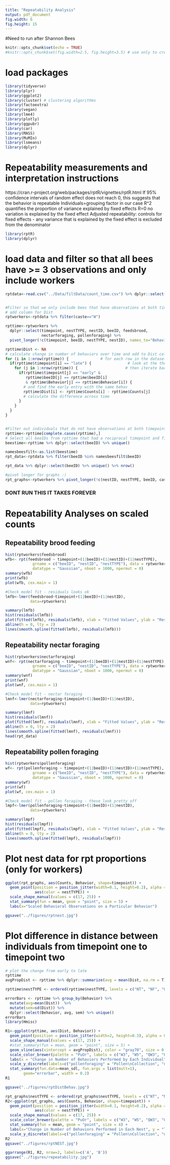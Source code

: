 ```yaml
---
title: "Repeatability Analysis"
output: pdf_document
fig.width: 6
fig.height: 15
---
```

#Need to run after Shannon Bees 
```r
knitr::opts_chunk$set(echo = TRUE)
#knitr::opts_chunk$set(fig.width=2.5, fig.height=3.5) # use only to create multipanel rptr plot

```

# load packages
```r
library(tidyverse)
library(plyr)
library(ggplot2)
library(cluster) # clustering algorithms
library(factoextra)
library(vegan) 
library(lme4)
library(plotly)
library(ggpubr)
library(car)
library(MASS)
library(MuMIn)
library(lsmeans)
library(dplyr)
```

# Repeatability measurements and interpretation instructions 
https://cran.r-project.org/web/packages/rptR/vignettes/rptR.html
If 95% confidence intervals of random effect does not reach 0, this suggests that the behavior is repeatable 
Individuals=grouping factor in our case 
R^2 quantifies the proportion of variance explained by fixed effects 
R=0 no variation is explained by the fixed effect 
Adjusted repeatability: controls for fixed effects - any variance that is explained by the fixed effect is excluded from the denominator 

```r
library(rptR)
library(dplyr)
```


# load data and filter so that all bees have >= 3 observations and only include workers
```r
rptdata<-read.csv("../Data/filtData/count_time.csv") %>% dplyr::select(nestID, nestTYPE, beeID, caste, timepoint, nectarforaging, feedsbrood, pollenforaging, nBehavs, specBehav, lazy)%>% filter(lazy=="notLazy")


#Filter so that we only include bees that have observations at both timepoints
# add column for Dist
rptworkers<-rptdata %>% filter(caste=="W")

rpttime<-rptworkers %>% 
  dplyr::select(timepoint, nestTYPE, nestID, beeID, feedsbrood, 
                nectarforaging, pollenforaging) %>% 
  pivot_longer(!c(timepoint, beeID, nestTYPE, nestID), names_to="Behavior", values_to="Counts")  

rpttime$Dist <- NA
# calculate change in number of behaviors over time and add to Dist column
for (i in 1:nrow(rpttime)) {              # for each row in the dataset
  if(rpttime$timepoint[i] == "late") {                # look at the the late bees only
    for (j in 1:nrow(rpttime)) {                     # then iterate back through the dataset
      if(rpttime$timepoint[j] == "early" & 
         rpttime$beeID[j] == rpttime$beeID[i]
         & rpttime$Behavior[j] == rpttime$Behavior[i]) {   
        # and find the early entry with the same behav
        rpttime$Dist[i] <- rpttime$Counts[i] - rpttime$Counts[j] 
        # calculate the difference across time
      }
    }
  }
}


#Filter out individuals that do not have observations at both timepoints
rpttime<-rpttime[complete.cases(rpttime),]
# Select all beeIDs from rpttime that had a reciprocal timepoint and filter rptDist so both timepoints are in dataframe
beestime<-rpttime %>% dplyr::select(beeID) %>% unique()

namesbeesfilt<-as.list(beestime)
rpt_data<-rptdata %>% filter(beeID %in% namesbeesfilt$beeID)

rpt_data %>% dplyr::select(beeID) %>% unique() %>% nrow()

#pivot longer for graphs :) 
rpt_graphs<-rptworkers %>% pivot_longer(!c(nestID, nestTYPE, beeID, caste, timepoint, specBehav, lazy,  nBehavs), names_to="Behavior", values_to="Counts")
```
### DONT RUN THIS IT TAKES FOREVER 
# Repeatability Analyses on scaled counts 
## Repeatability brood feeding 
```r
hist(rptworkers$feedsbrood)
wfb<- rpt(feedsbrood ~ timepoint+(1|beeID)+(1|nestID)+(1|nestTYPE),
            grname = c("beeID", "nestID", "nestTYPE"), data = rptworkers, 
            datatype = "Gaussian", nboot = 1000, npermut = 0)
summary(wfb)
print(wfb)
plot(wfb, cex.main = 1)

#Check model fit - residuals looks ok 
lmfb<-lmer(feedsbrood~timepoint+(1|beeID)+(1|nestID),  
           data=rptworkers)

summary(lmfb)
hist(residuals(lmfb))
plot(fitted(lmfb), residuals(lmfb), xlab = "Fitted Values", ylab = "Residuals")
abline(h = 0, lty = 2)
lines(smooth.spline(fitted(lmfb), residuals(lmfb)))
```

## Repeatability nectar foraging
```r
hist(rptworkers$nectarforaging)
wnf<- rpt(nectarforaging ~ timepoint+(1|beeID)+(1|nestID)+(1|nestTYPE),
            grname = c("beeID", "nestID", "nestTYPE"), data = rptworkers, 
            datatype = "Gaussian", nboot = 1000, npermut = 0)
summary(wnf)
print(wnf) 
plot(wnf, cex.main = 1)

#Check model fit - nectar foraging
lmnf<-lmer(nectarforaging~timepoint+(1|beeID)+(1|nestID),  
           data=rptworkers)

summary(lmnf)
hist(residuals(lmnf))
plot(fitted(lmnf), residuals(lmnf), xlab = "Fitted Values", ylab = "Residuals")
abline(h = 0, lty = 2)
lines(smooth.spline(fitted(lmnf), residuals(lmnf)))
head(rpt_data)

```
## Repeatability pollen foraging
```r
hist(rptworkers$pollenforaging)
wf<- rpt(pollenforaging ~ timepoint+(1|beeID)+(1|nestID)+(1|nestTYPE),
            grname = c("beeID", "nestID", "nestTYPE"), data = rptworkers, 
            datatype = "Gaussian", nboot = 1000, npermut = 0)
summary(wf)
print(wf)
plot(wf, cex.main = 1)

#Check model fit - pollen foraging - these look pretty off 
lmpf<-lmer(pollenforaging~timepoint+(1|beeID)+(1|nestID),  
           data=rptworkers)

summary(lmpf)
hist(residuals(lmpf))
plot(fitted(lmpf), residuals(lmpf), xlab = "Fitted Values", ylab = "Residuals")
abline(h = 0, lty = 2)
lines(smooth.spline(fitted(lmpf), residuals(lmpf)))
```


# Plot nest data for rpt proportions (only for workers)
```r
ggplot(rpt_graphs, aes(Counts, Behavior, shape=timepoint)) +
  geom_point(position = position_jitter(width=0.1, height=0.2), alpha = 0.8, 
             aes(color = nestTYPE)) +
  scale_shape_manual(values = c(17, 25)) +
  stat_summary(fun = mean, geom = "point", size = 5) + 
  labs(x="Scaled Behavioral Observations on a Particular Behavior")

ggsave("../figures/rptnest.jpg")
```


# Plot difference in distance between individuals from timepoint one to timepoint two 
```r
# plot the change from early to late
rpttime
avgPropDist <- rpttime %>% dplyr::summarize(avg = mean(Dist, na.rm = T)) %>% dplyr::pull(avg)

rpttime$nestTYPE <- ordered(rpttime$nestTYPE, levels = c("NT", "NF", "QT", "QF"))

errorBars <- rpttime %>% group_by(Behavior) %>% 
  mutate(avg=mean(Dist))  %>% 
  mutate(sem=sd(Dist)) %>% 
  dplyr::select(Behavior, avg, sem) %>% unique()
errorBars
library(Hmisc)

R1<-ggplot(rpttime, aes(Dist, Behavior)) +
  geom_point(position = position_jitter(width=2, height=0.3), alpha = 0.6, aes(color = nestTYPE)) +
  scale_shape_manual(values = c(17, 25)) +
  #stat_summary(fun = mean, geom = "point", size = 5) +
  geom_vline(aes(xintercept = avgPropDist), color = "gray70", size = 0.6) +
  scale_color_brewer(palette = "PuOr", labels = c("W3", "W5", "QW3", "QW5")) +
  labs(x = "Change in Number of Behaviors Performed by Each Individual", y = "Task") +
  scale_y_discrete(labels=c("pollenforaging" = "Pollen\nCollection", "nectarforaging" = "Nectar\nCollection", "feedsbrood" = "Brood\nFeeding")) #+
  stat_summary(fun.data=mean_sdl, fun.args = list(mult=1), 
        geom="errorbar", width = 0.2) 
R1

ggsave("../figures/rptDistBehav.jpg")
```


```r
rpt_graphs$nestTYPE <- ordered(rpt_graphs$nestTYPE, levels = c("NT", "NF", "QT", "QF"))
R2<-ggplot(rpt_graphs, aes(Counts, Behavior, shape=timepoint)) +
  geom_point(position = position_jitter(width=0.1, height=0.2), alpha = 0.8, 
             aes(color = nestTYPE)) +
  scale_shape_manual(values = c(17, 25)) +
  scale_color_brewer(palette = "PuOr", labels = c("W3", "W5", "QW3", "QW5")) +
  stat_summary(fun = mean, geom = "point", size = 4) + 
  labs(x="Change in Number of Behaviors Performed in Each Nest", y = "Task") +
  scale_y_discrete(labels=c("pollenforaging" = "Pollen\nCollection", "nectarforaging" = "Nectar\nCollection", "feedsbrood" = "Brood\nFeeding"))
R2
ggsave("../figures/rptNEST.jpg")

ggarrange(R1, R2, nrow=2, labels=c('A', 'B'))
ggsave("../figures/repeatability.jpg")
```











































